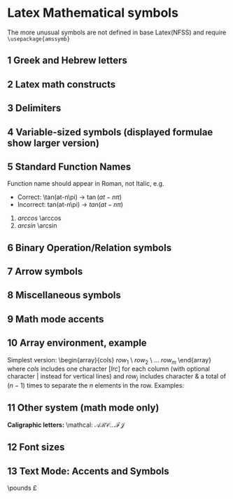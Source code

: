 # Latex Mathematical symbols

The more unusual symbols are not defined in base Latex(NFSS) and require `\usepackage{amssymb}`

## 1 Greek and Hebrew letters

## 2 Latex math constructs

## 3 Delimiters

## 4 Variable-sized symbols (displayed formulae show larger version)

## 5 Standard Function Names

Function name should appear in Roman, not Italic, e.g.

- Correct: \tan(at-n\pi) -> $\tan (at - n \pi)$
- Incorrect: tan(at-n\pi) -> $tan(at - n\pi)$

1. $arccos$ \arccos
2. $arcsin$ \arcsin

## 6 Binary Operation/Relation symbols

## 7 Arrow symbols

## 8 Miscellaneous symbols

## 9 Math mode accents

## 10 Array environment, example

Simplest version: \begin\{array}\{cols} $row_1$ \\ $row_2$ \\ ... $row_m$ \end\{array}
where $cols$ includes one character [$lrc$] for each column (with optional character | instead for vertical lines) and $row_j$ includes character
$\&$ a total of ($n-1$) times to separate the $n$ elements in the row. Examples:

## 11 Other system (math mode only)

**Caligraphic letters:** \mathcal: $\mathcal A \mathcal B \mathcal C ... \mathcal F \mathcal J$

## 12 Font sizes

## 13 Text Mode: Accents and Symbols

\pounds $\pounds$
